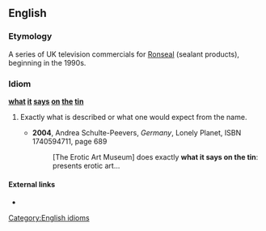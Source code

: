 ==English==

===Etymology===
A series of UK television commercials for [[w:Ronseal|Ronseal]] (sealant products), beginning in the 1990s.

===Idiom===
'''[[what]] [[it]] [[says]] [[on]] [[the]] [[tin]]'''

# {{British}} Exactly what is described or what one would expect from the name.
#* '''2004''', Andrea Schulte-Peevers, ''Germany'', Lonely Planet, ISBN 1740594711, page 689
#*: [The Erotic Art Museum] does exactly '''what it says on the tin''': presents erotic art...

====External links====
* {{pedialite}}

[[Category:English idioms]]